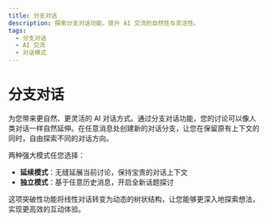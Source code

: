 ```yaml
---
title: 分支对话
description: 探索分支对话功能，提升 AI 交流的自然性与灵活性。
tags:
  - 分支对话
  - AI 交流
  - 对话模式
---
```


# 分支对话

为您带来更自然、更灵活的 AI 对话方式。通过分支对话功能，您的讨论可以像人类对话一样自然延伸。在任意消息处创建新的对话分支，让您在保留原有上下文的同时，自由探索不同的对话方向。

两种强大模式任您选择：

- **延续模式**：无缝延展当前讨论，保持宝贵的对话上下文
- **独立模式**：基于任意历史消息，开启全新话题探讨

这项突破性功能将线性对话转变为动态的树状结构，让您能够更深入地探索想法，实现更高效的互动体验。
